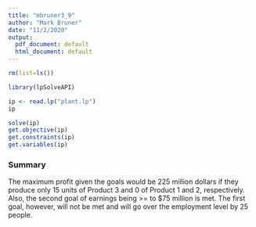```yaml
---
title: "mbruner3_9"
author: "Mark Bruner"
date: "11/2/2020"
output:
  pdf_document: default
  html_document: default
---
```

```r
rm(list=ls())
```

```r
library(lpSolveAPI)
```

```r
ip <- read.lp("plant.lp")
ip 

```

```r
solve(ip)
get.objective(ip)
get.constraints(ip)
get.variables(ip)
```

### **Summary**
The maximum profit given the goals would be 225 million dollars if they produce only 15 units of Product 3 and 0 of Product 1 and 2, respectively. Also, the second goal of earnings being >= to $75 million is met. The first goal, however, will not be met and will go over the employment level by 25 people.  
